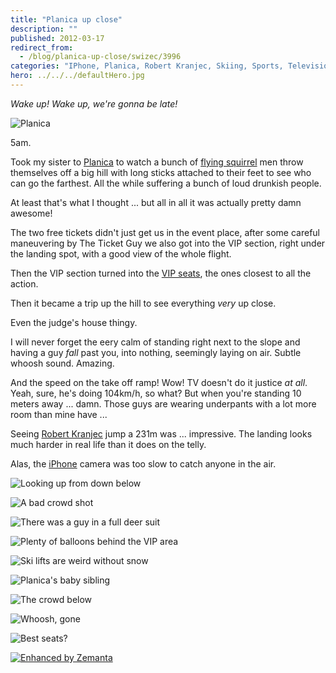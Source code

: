 ```yaml
---
title: "Planica up close"
description: ""
published: 2012-03-17
redirect_from:
  - /blog/planica-up-close/swizec/3996
categories: "IPhone, Planica, Robert Kranjec, Skiing, Sports, Television, Travel + Events, Winter Sports"
hero: ../../../defaultHero.jpg
---
```


_Wake up! Wake up, we're gonna be late!_

![Planica](https://swizec.com/blog/wp-content/uploads/2012/03/fa00e838704a11e18bb812313804a181_72.jpg "Planica")

5am.

Took my sister to [Planica](<http://maps.google.com/maps?ll=46.4983333333,13.7391666667&spn=0.1,0.1&q=46.4983333333,13.7391666667 (Planica)&t=h> "Planica") to watch a bunch of [flying squirrel](http://en.wikipedia.org/wiki/Flying_squirrel "Flying squirrel") men throw themselves off a big hill with long sticks attached to their feet to see who can go the farthest. All the while suffering a bunch of loud drunkish people.

At least that's what I thought ... but all in all it was actually pretty damn awesome!

The two free tickets didn't just get us in the event place, after some careful maneuvering by The Ticket Guy we also got into the VIP section, right under the landing spot, with a good view of the whole flight.

Then the VIP section turned into the [VIP seats](http://en.wikipedia.org/wiki/Very_Important_Person "Very Important Person"), the ones closest to all the action.

Then it became a trip up the hill to see everything _very_ up close.

Even the judge's house thingy.

I will never forget the eery calm of standing right next to the slope and having a guy _fall_ past you, into nothing, seemingly laying on air. Subtle whoosh sound. Amazing.

And the speed on the take off ramp! Wow! TV doesn't do it justice _at all_. Yeah, sure, he's doing 104km/h, so what? But when you're standing 10 meters away ... damn. Those guys are wearing underpants with a lot more room than mine have ...

Seeing [Robert Kranjec](http://en.wikipedia.org/wiki/Robert_Kranjec "Robert Kranjec") jump a 231m was ... impressive. The landing looks much harder in real life than it does on the telly.

Alas, the [iPhone](http://en.wikipedia.org/wiki/IPhone "IPhone") camera was too slow to catch anyone in the air.

![Looking up from down below](https://swizec.com/blog/wp-content/uploads/2012/03/photo-3-1024x764.jpg "Looking up from down below")

![A bad crowd shot](https://swizec.com/blog/wp-content/uploads/2012/03/photo-1-1024x764.jpg "A bad crowd shot")

![There was a guy in a full deer suit](https://swizec.com/blog/wp-content/uploads/2012/03/photo-764x1024.jpg "There was a guy in a full deer suit")

![Plenty of balloons behind the VIP area](https://swizec.com/blog/wp-content/uploads/2012/03/photo-2-1024x764.jpg "Plenty of balloons behind the VIP area")

![Ski lifts are weird without snow](https://swizec.com/blog/wp-content/uploads/2012/03/photo-5-764x1024.jpg "Ski lifts are weird without snow")

![Planica's baby sibling](https://swizec.com/blog/wp-content/uploads/2012/03/photo-4-764x1024.jpg "Planica's baby sibling")

![The crowd below](https://swizec.com/blog/wp-content/uploads/2012/03/photo-6-764x1024.jpg "The crowd below")

![Whoosh, gone](https://swizec.com/blog/wp-content/uploads/2012/03/photo-8-764x1024.jpg "Whoosh, gone")

![Best seats?](https://swizec.com/blog/wp-content/uploads/2012/03/photo-7-764x1024.jpg "Best seats?")

[![Enhanced by Zemanta](https://img.zemanta.com/zemified_e.png?x-id=08a8cb04-5478-47d3-bd8a-9f93f6dca18d)](http://www.zemanta.com/ "Enhanced by Zemanta")

